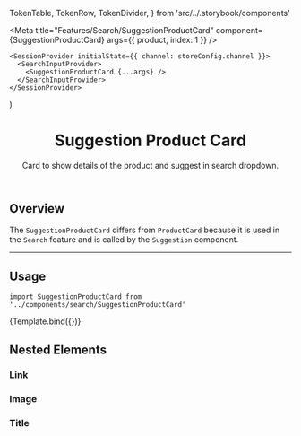   TokenTable,
  TokenRow,
  TokenDivider,
} from 'src/../.storybook/components'


<Meta
  title="Features/Search/SuggestionProductCard"
  component={SuggestionProductCard}
  args={{
    product,
    index: 1
  }}
/>

    <SessionProvider initialState={{ channel: storeConfig.channel }}>
      <SearchInputProvider>
        <SuggestionProductCard {...args} />
      </SearchInputProvider>
    </SessionProvider>
)

<header>

# Suggestion Product Card

Card to show details of the product and suggest in search dropdown.

</header>

## Overview

The `SuggestionProductCard` differs from `ProductCard` because it is used in the `Search` feature and is called by the `Suggestion` component.

---

## Usage

`import SuggestionProductCard from '../components/search/SuggestionProductCard'`

<Canvas>
  <Story name="SuggestionProductCard">{Template.bind({})}</Story>
</Canvas>

<ArgsTable story="SuggestionProductCard" />

## Nested Elements

### Link

<TokenTable>
  <TokenRow
    token="--fs-suggestion-product-card-link-padding"
    value="var(--fs-spacing-1) var(--fs-spacing-3)"
  />
</TokenTable>

### Image

<TokenTable>
  <TokenRow
    token="--fs-suggestion-product-card-image-border-radius"
    value="var(--fs-border-radius)"
  />
  <TokenRow
    token="--fs-suggestion-product-card-image-margin-right"
    value="var(--fs-spacing-3)"
  />
  <TokenRow
    token="--fs-suggestion-product-card-image-height"
    value="3.5rem"
  />
</TokenTable>

### Title

<TokenTable>
  <TokenRow
    token="--fs-suggestion-product-card-title-margin-bottom"
    value="var(--fs-spacing-0)"
  />
  <TokenRow
    token="--fs-suggestion-product-card-title-line-height"
    value="1.2"
  />
  <TokenRow
    token="--fs-suggestion-product-card-title-color"
    value="var(--fs-color-text)"
    isColor
  />
</TokenTable>
